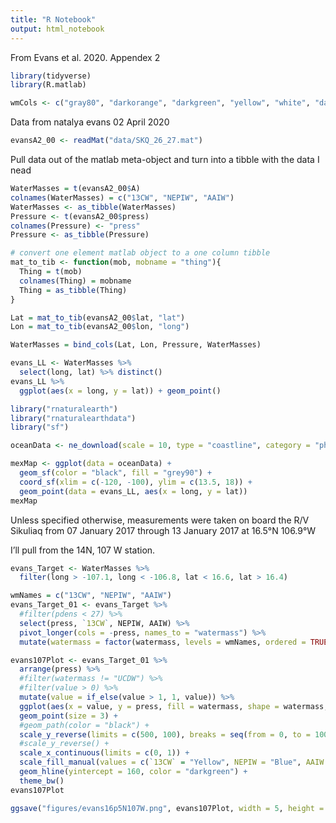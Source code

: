```yaml
---
title: "R Notebook"
output: html_notebook
---
```


From Evans et al. 2020. Appendex 2

```r
library(tidyverse)
library(R.matlab)
```

```r
wmCols <- c("gray80", "darkorange", "darkgreen", "yellow", "white", "darkblue", "black")
```

Data from natalya evans 02 April 2020
```r
evansA2_00 <- readMat("data/SKQ_26_27.mat")
```

Pull data out of the matlab meta-object and turn into a tibble with the data I nead
```r
WaterMasses = t(evansA2_00$A)
colnames(WaterMasses) = c("13CW", "NEPIW", "AAIW")
WaterMasses <- as_tibble(WaterMasses)
Pressure <- t(evansA2_00$press)
colnames(Pressure) <- "press"
Pressure <- as_tibble(Pressure)

# convert one element matlab object to a one column tibble
mat_to_tib <- function(mob, mobname = "thing"){
  Thing = t(mob)
  colnames(Thing) = mobname
  Thing = as_tibble(Thing)
}

Lat = mat_to_tib(evansA2_00$lat, "lat")
Lon = mat_to_tib(evansA2_00$lon, "long")

WaterMasses = bind_cols(Lat, Lon, Pressure, WaterMasses)
```


```r
evans_LL <- WaterMasses %>%
  select(long, lat) %>% distinct()
evans_LL %>%
  ggplot(aes(x = long, y = lat)) + geom_point()
```

```r
library("rnaturalearth")
library("rnaturalearthdata")
library("sf")
```

```r
oceanData <- ne_download(scale = 10, type = "coastline", category = "physical", returnclass = "sf")
```

```r
mexMap <- ggplot(data = oceanData) +
  geom_sf(color = "black", fill = "grey90") +
  coord_sf(xlim = c(-120, -100), ylim = c(13.5, 18)) +
  geom_point(data = evans_LL, aes(x = long, y = lat))
mexMap
```

Unless specified otherwise, measurements were taken on board the R/V Sikuliaq from 07 January 2017 through 13 January 2017 at 16.5°N 106.9°W

I'll pull from the 14N, 107 W station.

```r
evans_Target <- WaterMasses %>%
  filter(long > -107.1, long < -106.8, lat < 16.6, lat > 16.4)
```

```r
wmNames = c("13CW", "NEPIW", "AAIW")
evans_Target_01 <- evans_Target %>% 
  #filter(pdens < 27) %>%
  select(press, `13CW`, NEPIW, AAIW) %>% 
  pivot_longer(cols = -press, names_to = "watermass") %>%
  mutate(watermass = factor(watermass, levels = wmNames, ordered = TRUE))
```

```r
evans107Plot <- evans_Target_01 %>%
  arrange(press) %>%
  #filter(watermass != "UCDW") %>%
  #filter(value > 0) %>%
  mutate(value = if_else(value > 1, 1, value)) %>%
  ggplot(aes(x = value, y = press, fill = watermass, shape = watermass, group = watermass)) +
  geom_point(size = 3) +
  #geom_path(color = "black") +
  scale_y_reverse(limits = c(500, 100), breaks = seq(from = 0, to = 1000, by = 100)) +
  #scale_y_reverse() +
  scale_x_continuous(limits = c(0, 1)) +
  scale_fill_manual(values = c(`13CW` = "Yellow", NEPIW = "Blue", AAIW = "Black")) + scale_shape_manual(values = c(21:25, 21:25)) +
  geom_hline(yintercept = 160, color = "darkgreen") +
  theme_bw()
evans107Plot
```

```r
ggsave("figures/evans16p5N107W.png", evans107Plot, width = 5, height = 3, dpi = 100)
```

